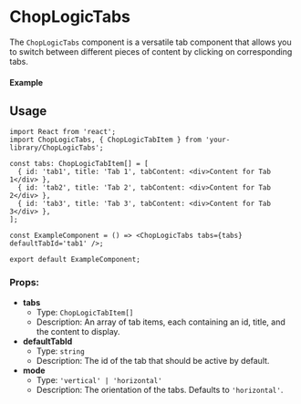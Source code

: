 
<Meta of={ChopLogicTabsStories} title='Tabs' />

# ChopLogicTabs

The `ChopLogicTabs` component is a versatile tab component that allows you to switch between different pieces of content by clicking on corresponding tabs.

#### Example

<Canvas>
  <Story of={ChopLogicTabsStories.Default} />
</Canvas>

## Usage

```tsx
import React from 'react';
import ChopLogicTabs, { ChopLogicTabItem } from 'your-library/ChopLogicTabs';

const tabs: ChopLogicTabItem[] = [
  { id: 'tab1', title: 'Tab 1', tabContent: <div>Content for Tab 1</div> },
  { id: 'tab2', title: 'Tab 2', tabContent: <div>Content for Tab 2</div> },
  { id: 'tab3', title: 'Tab 3', tabContent: <div>Content for Tab 3</div> },
];

const ExampleComponent = () => <ChopLogicTabs tabs={tabs} defaultTabId='tab1' />;

export default ExampleComponent;
```

### Props:

- **tabs**
  - Type: `ChopLogicTabItem[]`
  - Description: An array of tab items, each containing an id, title, and the content to display.
- **defaultTabId**
  - Type: `string`
  - Description: The id of the tab that should be active by default.
- **mode**
  - Type: `'vertical' | 'horizontal'`
  - Description: The orientation of the tabs. Defaults to `'horizontal'`.
